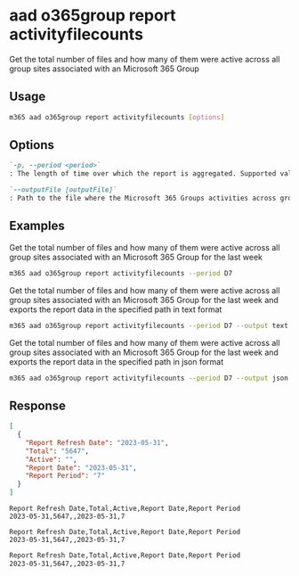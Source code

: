 
# aad o365group report activityfilecounts

Get the total number of files and how many of them were active across all group sites associated with an Microsoft 365 Group

## Usage

```sh
m365 aad o365group report activityfilecounts [options]
```

## Options

```md definition-list
`-p, --period <period>`
: The length of time over which the report is aggregated. Supported values `D7`, `D30`, `D90`, `D180`

`--outputFile [outputFile]`
: Path to the file where the Microsoft 365 Groups activities across group workloads report should be stored in
```

<Global />

## Examples

Get the total number of files and how many of them were active across all group sites associated with an Microsoft 365 Group for the last week

```sh
m365 aad o365group report activityfilecounts --period D7
```

Get the total number of files and how many of them were active across all group sites associated with an Microsoft 365 Group for the last week and exports the report data in the specified path in text format

```sh
m365 aad o365group report activityfilecounts --period D7 --output text > "o365groupactivityfilecounts.txt"
```

Get the total number of files and how many of them were active across all group sites associated with an Microsoft 365 Group for the last week and exports the report data in the specified path in json format

```sh
m365 aad o365group report activityfilecounts --period D7 --output json > "o365groupactivityfilecounts.json"
```

## Response

<Tabs>
  <TabItem value="JSON">

  ```json
  [
    {
      "Report Refresh Date": "2023-05-31",
      "Total": "5647",
      "Active": "",
      "Report Date": "2023-05-31",
      "Report Period": "7"
    }
  ]
  ```

  </TabItem>
  <TabItem value="Text">

  ```text
  Report Refresh Date,Total,Active,Report Date,Report Period
  2023-05-31,5647,,2023-05-31,7
  ```

  </TabItem>
  <TabItem value="CSV">

  ```csv
  Report Refresh Date,Total,Active,Report Date,Report Period
  2023-05-31,5647,,2023-05-31,7
  ```

  </TabItem>
  <TabItem value="Markdown">

  ```md
  Report Refresh Date,Total,Active,Report Date,Report Period
  2023-05-31,5647,,2023-05-31,7
  ```

  </TabItem>
</Tabs>